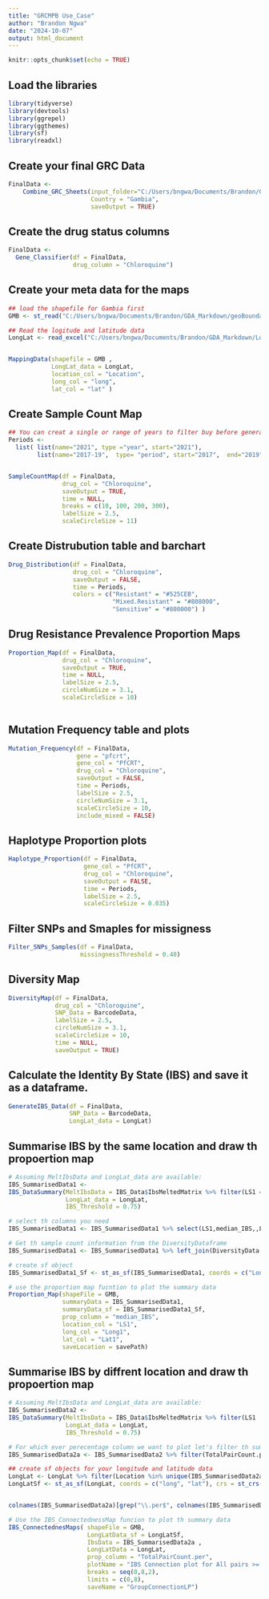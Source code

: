 ```yaml
---
title: "GRCMPB Use_Case"
author: "Brandon Ngwa"
date: "2024-10-07"
output: html_document
---
```


```r
knitr::opts_chunk$set(echo = TRUE)
```


## Load the libraries
```r

library(tidyverse)
library(devtools)
library(ggrepel)
library(ggthemes)
library(sf)
library(readxl)

```


## Create your final GRC Data 
```r

FinalData <-
    Combine_GRC_Sheets(input_folder="C:/Users/bngwa/Documents/Brandon/GDA_Markdown/All_GRC_Reads_Gambia",
                       Country = "Gambia", 
                       saveOutput = TRUE)
```


## Create the drug status columns
```r

FinalData <-
  Gene_Classifier(df = FinalData, 
                  drug_column = "Chloroquine")
```


## Create your meta data for the maps
```r
## load the shapefile for Gambia first
GMB <- st_read("C:/Users/bngwa/Documents/Brandon/GDA_Markdown/geoBoundaries-GMB-ADM3-all/geoBoundaries-GMB-ADM3-all/geoBoundaries-GMB-ADM3_simplified.shp")

## Read the logitude and latitude data
LongLat <- read_excel("C:/Users/bngwa/Documents/Brandon/GDA_Markdown/LongLat_data.xlsx")


MappingData(shapefile = GMB ,
            LongLat_data = LongLat,
            location_col = "Location",
            long_col = "long",
            lat_col = "lat" )


```


## Create Sample Count Map
```r

## You can creat a single or range of years to filter buy before generating the plots
Periods <-
  list( list(name="2021", type ="year", start="2021"),
        list(name="2017-19",  type= "period", start="2017",  end="2019"))


SampleCountMap(df = FinalData, 
               drug_col = "Chloroquine",
               saveOutput = TRUE,
               time = NULL,
               breaks = c(10, 100, 200, 300),
               labelSize = 2.5, 
               scaleCircleSize = 11)

```


## Create Distrubution table and barchart 
```r

Drug_Distribution(df = FinalData, 
                  drug_col = "Chloroquine",
                  saveOutput = FALSE,
                  time = Periods,
                  colors = c("Resistant" = "#525CEB",
                             "Mixed.Resistant" = "#808000",
                             "Sensitive" = "#800000") )
```




## Drug Resistance Prevalence Proportion Maps
```r

Proportion_Map(df = FinalData, 
               drug_col = "Chloroquine",
               saveOutput = TRUE,
               time = NULL,
               labelSize = 2.5,
               circleNumSize = 3.1, 
               scaleCircleSize = 10)
               
```


## Mutation Frequency table and plots 
```r

Mutation_Frequency(df = FinalData, 
                   gene = "pfcrt", 
                   gene_col = "PfCRT", 
                   drug_col = "Chloroquine",
                   saveOutput = FALSE,
                   time = Periods,
                   labelSize = 2.5,
                   circleNumSize = 3.1, 
                   scaleCircleSize = 10,
                   include_mixed = FALSE)

```


## Haplotype Proportion plots
```r

Haplotype_Proportion(df = FinalData, 
                     gene_col = "PfCRT", 
                     drug_col = "Chloroquine",
                     saveOutput = FALSE,
                     time = Periods,
                     labelSize = 2.5,
                     scaleCircleSize = 0.035)

```


## Filter SNPs and Smaples for missigness
```r

Filter_SNPs_Samples(df = FinalData, 
                    missingnessThreshold = 0.40)

```


## Diversity Map
```r
DiversityMap(df = FinalData, 
             drug_col = "Chloroquine",
             SNP_Data = BarcodeData, 
             labelSize = 2.5,
             circleNumSize = 3.1, 
             scaleCircleSize = 10,
             time = NULL,
             saveOutput = TRUE)
```


## Calculate the Identity By State (IBS) and save it as a dataframe.
```r

GenerateIBS_Data(df = FinalData, 
                 SNP_Data = BarcodeData, 
                 LongLat_data = LongLat)
```


## Summarise IBS by the same location and draw th propoertion map
```r

# Assuming MeltIbsData and LongLat_data are available:
IBS_SummarisedData1 <-
IBS_DataSummary(MeltIbsData = IBS_Data$IbsMeltedMatrix %>% filter(LS1 == LS2),
                LongLat_data = LongLat,
                IBS_Threshold = 0.75) 

# select th columns you need 
IBS_SummarisedData1 <- IBS_SummarisedData1 %>% select(LS1,median_IBS,,Lat1,Long1) %>% mutate(median_IBS = round(median_IBS * 100, 1))

# Get th sample count information from the DiversityDataframe 
IBS_SummarisedData1 <- IBS_SummarisedData1 %>% left_join(DiversityData %>% select(Location, Total), by = c("LS1" = "Location"))

# create sf object 
IBS_SummarisedData1_Sf <- st_as_sf(IBS_SummarisedData1, coords = c("Long1", "Lat1"), crs = st_crs(GMB))

# use the proportion map fucntion to plot the summary data
Proportion_Map(shapeFile = GMB,
               summaryData = IBS_SummarisedData1,
               summaryData_sf = IBS_SummarisedData1_Sf,
               prop_column = "median_IBS",
               location_col = "LS1",
               long_col = "Long1",
               lat_col = "Lat1",
               saveLocation = savePath)

```


## Summarise IBS by diffrent location and draw th propoertion map
```r

# Assuming MeltIbsData and LongLat_data are available:
IBS_SummarisedData2 <-
IBS_DataSummary(MeltIbsData = IBS_Data$IbsMeltedMatrix %>% filter(LS1 != LS2),
                LongLat_data = LongLat,
                IBS_Threshold = 0.75) 

# For which ever perecentage column we want to plot let's filter th summary data for percentage 5 percent and above
IBS_SummarisedData2a <- IBS_SummarisedData2 %>% filter(TotalPairCount.per >= 1)

## create sf objects for your longitude and latitude data
LongLat <- LongLat %>% filter(Location %in% unique(IBS_SummarisedData2a$LS1))
LongLatSf <- st_as_sf(LongLat, coords = c("long", "lat"), crs = st_crs(GMB))


colnames(IBS_SummarisedData2a)[grep("\\.per$", colnames(IBS_SummarisedData2a))]

# Use the IBS_ConnectednessMap funcion to plot th summary data
IBS_ConnectednesMaps( shapeFile = GMB,
                      LongLatData_sf = LongLatSf,
                      IbsData = IBS_SummarisedData2a ,
                      LongLatData = LongLat,
                      prop_column = "TotalPairCount.per",
                      plotName = "IBS Connection plot for All pairs >= 0.75",
                      breaks = seq(0,8,2),
                      limits = c(0,8),
                      saveName = "GroupConnectionLP")

```

